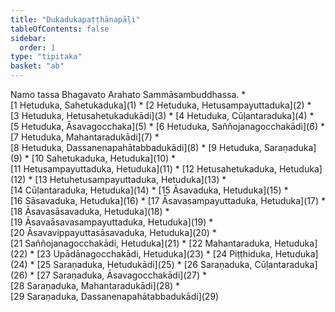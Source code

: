 ```yaml
---
title: "Dukadukapaṭṭhānapāḷi"
tableOfContents: false
sidebar:
  order: 1
type: "tipitaka"
basket: "ab"
---
```


<Paragraph number="1" type="center">
Namo tassa Bhagavato Arahato Sammāsambuddhassa.

</Paragraph>

<TableOfContents>
* [1 Hetuduka, Sahetukaduka](1)
* [2 Hetuduka, Hetusampayuttaduka](2)
* [3 Hetuduka, Hetusahetukadukādi](3)
* [4 Hetuduka, Cūḷantaraduka](4)
* [5 Hetuduka, Āsavagocchaka](5)
* [6 Hetuduka, Saññojanagocchakādi](6)
* [7 Hetuduka, Mahantaradukādi](7)
* [8 Hetuduka, Dassanenapahātabbadukādi](8)
* [9 Hetuduka, Saraṇaduka](9)
* [10 Sahetukaduka, Hetuduka](10)
* [11 Hetusampayuttaduka, Hetuduka](11)
* [12 Hetusahetukaduka, Hetuduka](12)
* [13 Hetuhetusampayuttaduka, Hetuduka](13)
* [14 Cūḷantaraduka, Hetuduka](14)
* [15 Āsavaduka, Hetuduka](15)
* [16 Sāsavaduka, Hetuduka](16)
* [17 Āsavasampayuttaduka, Hetuduka](17)
* [18 Āsavasāsavaduka, Hetuduka](18)
* [19 Āsavaāsavasampayuttaduka, Hetuduka](19)
* [20 Āsavavippayuttasāsavaduka, Hetuduka](20)
* [21 Saññojanagocchakādi, Hetuduka](21)
* [22 Mahantaraduka, Hetuduka](22)
* [23 Upādānagocchakādi, Hetuduka](23)
* [24 Piṭṭhiduka, Hetuduka](24)
* [25 Saraṇaduka, Hetudukādi](25)
* [26 Saraṇaduka, Cūḷantaraduka](26)
* [27 Saraṇaduka, Āsavagocchakādi](27)
* [28 Saraṇaduka, Mahantaradukādi](28)
* [29 Saraṇaduka, Dassanenapahātabbadukādi](29)
</TableOfContents>
